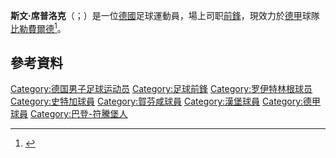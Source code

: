 {{noteTA
|G1=Football
}}

'''斯文·席普洛克'''（{{lang-de|Sven Schipplock}}；{{bd|1988年|11月8日}}）是一位[[德國|德國]]足球運動員，場上司职[[前锋_(足球)|前鋒]]，現效力於[[德國足球甲級聯賽|德甲]]球隊[[比勒費爾德阿米尼亞德國體育會|比勒費爾德]]<ref>{{cite web|url=http://www.kicker.de/news/fussball/3liga/vereine/3-liga/2010-11/vfb-stuttgart-ii-1293/45090/spieler_sven-schipplock.html|title=Schipplock, Sven|language=de|publisher=kicker.de|accessdate=2011-05-15|archive-date=2018-11-30|archive-url=https://web.archive.org/web/20181130071821/http://www.kicker.de/news/fussball/3liga/vereine/3-liga/2010-11/vfb-stuttgart-ii-1293/45090/spieler_sven-schipplock.html|dead-url=no}}</ref>。

==參考資料==
{{Reflist}}

{{比勒费尔德球员名单}}

{{DEFAULTSORT:Schipplock, Sven}}
[[Category:德国男子足球运动员|Category:德国男子足球运动员]]
[[Category:足球前鋒|Category:足球前鋒]]
[[Category:罗伊特林根球员|Category:罗伊特林根球员]]
[[Category:史特加球員|Category:史特加球員]]
[[Category:賀芬咸球員|Category:賀芬咸球員]]
[[Category:漢堡球員|Category:漢堡球員]]
[[Category:德甲球員|Category:德甲球員]]
[[Category:巴登-符騰堡人|Category:巴登-符騰堡人]]